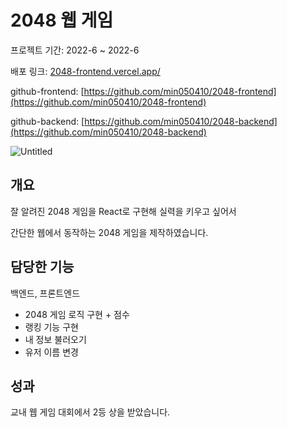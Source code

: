 # 2048 웹 게임

프로젝트 기간: 2022-6 ~ 2022-6

배포 링크: [2048-frontend.vercel.app/](https://2048-frontend.vercel.app/)

github-frontend: [https://github.com/min050410/2048-frontend](https://github.com/min050410/2048-frontend)

github-backend: [https://github.com/min050410/2048-backend](https://github.com/min050410/2048-backend)

![Untitled](https://file.notion.so/f/s/e32ba4c6-3a16-4291-a918-6d9781441562/Untitled.png?id=e311240b-65ee-40c9-bf81-4dfa669cfe65&table=block&spaceId=e502a043-f924-4a14-91f5-34d24a34f9fa&expirationTimestamp=1680447354875&signature=IDf_Qrcs9zlz8ixdqzDETpobWVCh4eJsyr_Q3zfLZH0&downloadName=Untitled.png)

## 개요

잘 알려진 2048 게임을 React로 구현해 실력을 키우고 싶어서

간단한 웹에서 동작하는 2048 게임을 제작하였습니다.

## 담당한 기능

백엔드, 프론트엔드

- 2048 게임 로직 구현 + 점수
- 랭킹 기능 구현
- 내 정보 불러오기
- 유저 이름 변경

## 성과

교내 웹 게임 대회에서 2등 상을 받았습니다.